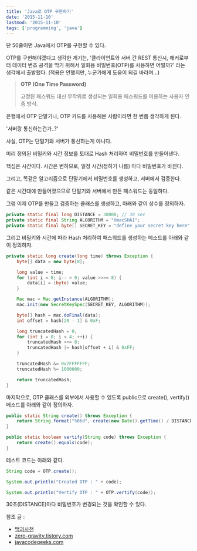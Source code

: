 ```yaml
---
title: 'Java로 OTP 구현하기'
date: '2015-11-10'
lastmod: '2015-11-10'
tags: ['programming', 'java']
---
```


단 50줄이면 Java에서 OTP를 구현할 수 있다.

OTP를 구현해야겠다고 생각한 계기는, '클라이언트와 서버 간 REST 통신시, 해커로부터 데이터 변조 공격을 막기 위해서 일회용 비밀번호(OTP)를 사용하면 어떨까?' 라는 생각에서 출발했다. (적용은 안했지만, 누군가에게 도움이 되길 바라며...)

> **OTP (One Time Password)**
>
> 고정된 패스워드 대신 무작위로 생성되는 일회용 패스워드를 이용하는 사용자 인증 방식.

은행에서 OTP 단말기나, OTP 카드를 사용해본 사람이라면 한 번쯤 생각하게 된다.

'서버랑 통신하는건가..?'

사실, OTP는 단말기와 서버가 통신하는게 아니다.

미리 정의된 비밀키와 시간 정보를 토대로 Hash 처리하여 비밀번호를 만들어낸다.

핵심은 시간이다. 시간은 변하므로, 일정 시간(정하기 나름) 마다 비밀번호가 바뀐다.

그리고, 똑같은 알고리즘으로 단말기에서 비밀번호를 생성하고, 서버에서 검증한다.

같은 시간대에 만들어졌으므로 단말기와 서버에서 만든 패스워드는 동일하다.

그럼 이제 OTP를 만들고 검증하는 클래스를 생성하고, 아래와 같이 상수를 정의하자.

```java
private static final long DISTANCE = 30000; // 30 sec
private static final String ALGORITHM = "HmacSHA1";
private static final byte[] SECRET_KEY = "define your secret key here".getBytes();
```

그리고 비밀키와 시간에 따라 Hash 처리하여 패스워드를 생성하는 메소드를 아래와 같이 정의하자.

```java
private static long create(long time) throws Exception {
	byte[] data = new byte[8];

	long value = time;
	for (int i = 8; i-- > 0; value >>>= 8) {
		data[i] = (byte) value;
	}

	Mac mac = Mac.getInstance(ALGORITHM);
	mac.init(new SecretKeySpec(SECRET_KEY, ALGORITHM));

	byte[] hash = mac.doFinal(data);
	int offset = hash[20 - 1] & 0xF;

	long truncatedHash = 0;
	for (int i = 0; i < 4; ++i) {
		truncatedHash <<= 8;
		truncatedHash |= hash[offset + i] & 0xFF;
	}

	truncatedHash &= 0x7FFFFFFF;
	truncatedHash %= 1000000;

	return truncatedHash;
}
```

마지막으로, OTP 클래스를 외부에서 사용할 수 있도록 public으로 create(), vertify() 메소드를 아래와 같이 정의하자.

```java
public static String create() throws Exception {
	return String.format("%06d", create(new Date().getTime() / DISTANCE));
}

public static boolean vertify(String code) throws Exception {
	return create().equals(code);
}
```

테스트 코드는 아래와 같다.

```java
String code = OTP.create();

System.out.println("Created OTP : " + code);

System.out.println("Vertify OTP : " + OTP.vertify(code));
```

30초(DISTANCE)마다 비밀번호가 변경되는 것을 확인할 수 있다.

참조 글 :

- [백과사전](http://terms.naver.com/entry.nhn?docId=1380773&cid=40942&categoryId=32854)
- [zero-gravity.tistory.com](http://zero-gravity.tistory.com/m/post/221)
- [javacodegeeks.com](http://www.javacodegeeks.com/2011/12/google-authenticator-using-it-with-your.html/comment-page-1/#comment-14663)
